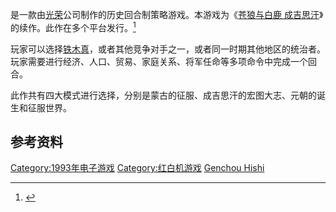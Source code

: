 {{NoteTA
| G1=Games
}}

{{vgname|苍狼与白鹿 元朝秘史|ja=蒼き狼と白き牝鹿・元朝秘史|en=Genghis Khan II: Clan of the Gray Wolf|diff=yes}}是一款由[[光榮公司|光荣]]公司制作的历史回合制策略游戏。本游戏为《[[苍狼与白鹿_成吉思汗|苍狼与白鹿 成吉思汗]]》的续作。此作在多个平台发行。<ref>{{cite web|title=Aoki Ookami to Shiroki Mejika - Genghis Khan|url=http://fullmotionvideo.free.fr/screen/G0195.html|work=PC-9801 Database|publisher=Tokugawa Corp.|accessdate=1 January 2012|archive-date=2017-05-16|archive-url=https://web.archive.org/web/20170516164108/http://fullmotionvideo.free.fr/screen/G0195.html|dead-url=no}}</ref>

玩家可以选择[[铁木真|铁木真]]，或者其他竞争对手之一，或者同一时期其他地区的统治者。玩家需要进行经济、人口、贸易、家庭关系、将军任命等多项命令中完成一个回合。

此作共有四大模式进行选择，分别是蒙古的征服、成吉思汗的宏图大志、元朝的诞生和征服世界。

== 参考资料 ==
{{Reflist}}

{{苍狼与白鹿系列}}

{{DEFAULTSORT:Aoki Ookami to Shiroki Mejika Genghis Khan}}
[[Category:1993年电子游戏|Category:1993年电子游戏]]
[[Category:红白机游戏|Category:红白机游戏]]
[[Category:苍狼与白鹿系列|Genchou Hishi]]

{{KoeiTecmo-stub}}
{{Strategy-videogame-stub}}